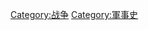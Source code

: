 {{Catnav|頁面分類|各種主題的頁面分類|各種主題的歷史|軍事史|战争}}
{{Catnav|頁面分類|各種主題的頁面分類|各種主題的歷史|軍事史}}
{{Catnav|頁面分類|各種主題的頁面分類|各種主題的歷史|灾难|战争}}
{{Catnav|頁面分類|历史|各種主題的歷史|軍事史|战争}}
{{Catnav|頁面分類|历史|各種主題的歷史|軍事史}}
{{Catnav|頁面分類|历史|各種主題的歷史|灾难|战争}}
{{Catnav|頁面分類|人类社会|社会科学|军事学|軍事史}}
{{Catnav|頁面分類|人类社会|社会科学|军事学|战争}}
{{Catnav|頁面分類|人类社会|文化|军事学|軍事史}}
{{Catnav|頁面分類|人类社会|文化|军事学|战争}}
{{Catnav|頁面分類|人类社会|战争}}
{{Catnav|頁面分類|人类社会|安全|灾难|战争}}
{{Commonscat|Battles}}

[[Category:战争|Category:战争]]
[[Category:軍事史|Category:軍事史]]